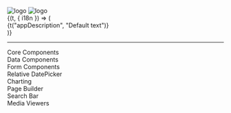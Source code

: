 
<Meta title="Introduction" />

<div className="text-center">
  <img
    alt="logo"
    src="poster-light.png"
    className="h-48 inline-block dark:hidden"
  />
  <img
    alt="logo"
    src="poster-dark.png"
    className="h-48 hidden dark:inline-block"
  />
</div>

<Translation>
  {(t, { i18n }) => (
    <div className="text-center !text-2xl">
      {t("appDescription", "Default text")}
    </div>
  )}
</Translation>

---

<div className="flex flex-wrap gap-4 justify-center">
  <div className="flex-none basis-[20rem] h-36 shadow-sm border p-4 text-center rounded hover:shadow-md hover:bg-accent-500/5">
    <div className="mdi mdi-monitor-dashboard !mb-4 !text-6xl text-accent-500/70" />
    <div className="font-light !text-2xl text-accent-600">Core Components</div>
  </div>
  <div className="flex-none basis-[20rem] h-36 shadow-sm border p-4 text-center rounded hover:shadow-md hover:bg-accent-500/5">
    <div className="mdi mdi-database-outline !mb-4 !text-6xl text-accent-600/70" />
    <div className="font-light !text-2xl text-accent-500">Data Components</div>
  </div>
  <div className="flex-none basis-[20rem] h-36 shadow-sm border p-4 text-center rounded hover:shadow-md hover:bg-accent-500/5">
    <div className="mdi mdi-form-select !mb-4 !text-6xl text-accent-500/70" />
    <div className="font-light !text-2xl text-accent-600">Form Components</div>
  </div>
  <div className="flex-none basis-[20rem] h-36 shadow-sm border p-4 text-center rounded hover:shadow-md hover:bg-accent-500/5">
    <div className="mdi mdi-calendar-month-outline !mb-4 !text-6xl text-accent-600/70" />
    <div className="font-light !text-2xl text-accent-500">
      Relative DatePicker
    </div>
  </div>
  <div className="flex-none basis-[20rem] h-36" />
  <div className="flex-none basis-[20rem] h-36 shadow-sm border p-4 text-center rounded hover:shadow-md hover:bg-accent-500/5">
    <div className="mdi mdi-chart-bar !mb-4 !text-6xl text-neutral-600/70" />
    <div className="font-light !text-2xl text-neutral-500">Charting</div>
  </div>
  <div className="flex-none basis-[20rem] h-36 shadow-sm border p-4 text-center rounded hover:shadow-md hover:bg-accent-500/5">
    <div className="mdi mdi-format-page-break !mb-4 !text-6xl text-neutral-500/70" />
    <div className="font-light !text-2xl text-neutral-600">Page Builder</div>
  </div>
  <div className="flex-none basis-[20rem] h-36 shadow-sm border p-4 text-center rounded hover:shadow-md hover:bg-accent-500/5">
    <div className="mdi mdi-filter-multiple-outline !mb-4 !text-6xl text-neutral-600/70" />
    <div className="font-light !text-2xl text-neutral-500">Search Bar</div>
  </div>
  <div className="flex-none basis-[20rem] h-36 shadow-sm border p-4 text-center rounded hover:shadow-md hover:bg-accent-500/5">
    <div className="mdi mdi-multimedia mdi-folder-play-outline !mb-4 !text-6xl text-accent-500/70" />
    <div className="font-light !text-2xl text-accent-600">Media Viewers</div>
  </div>
</div>
